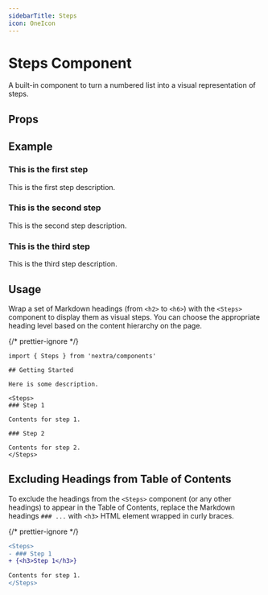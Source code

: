```yaml
---
sidebarTitle: Steps
icon: OneIcon
---
```



# Steps Component

A built-in component to turn a numbered list into a visual representation of
steps.

## Props

<APIDocs componentName="Steps" groupKeys="ComponentProps<'div'>" />

## Example

<Steps>

### This is the first step

This is the first step description.

### This is the second step

This is the second step description.

### This is the third step

This is the third step description.

</Steps>

## Usage

Wrap a set of Markdown headings (from `<h2>` to `<h6>`) with the `<Steps>`
component to display them as visual steps. You can choose the appropriate
heading level based on the content hierarchy on the page.

{/* prettier-ignore */}
```mdx filename="MDX" {7-15}
import { Steps } from 'nextra/components'

## Getting Started

Here is some description.

<Steps>
### Step 1

Contents for step 1.

### Step 2

Contents for step 2.
</Steps>
```

## Excluding Headings from Table of Contents

To exclude the headings from the `<Steps>` component (or any other headings) to
appear in the Table of Contents, replace the Markdown headings `### ...` with
`<h3>` HTML element wrapped in curly braces.

{/* prettier-ignore */}
```diff filename="MDX"
<Steps>
- ### Step 1
+ {<h3>Step 1</h3>}

Contents for step 1.
</Steps>
```
